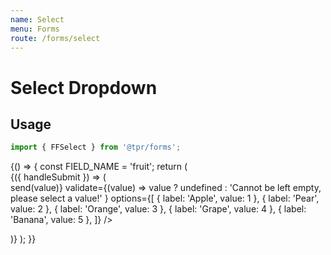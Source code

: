 ```yaml
---
name: Select
menu: Forms
route: /forms/select
---
```



# Select Dropdown

## Usage

```js
import { FFSelect } from '@tpr/forms';
```

<Playground>
	{() => {
		const FIELD_NAME = 'fruit';
		return (
			<Form
				onSubmit={console.log}
				initialValues={{ [FIELD_NAME]: { label: 'Apple', value: 1 } }}
			>
				{({ handleSubmit }) => (
					<form onSubmit={handleSubmit}>
						<div style={{ padding: 10 }}>
							<FFSelect
								name={FIELD_NAME}
								label="Select Fruit"
								hint="Please select one of the fruit from the dropdown menu"
								inputWidth={5}
								onChange={({ value }, send) => send(value)}
								validate={(value) =>
									value
										? undefined
										: 'Cannot be left empty, please select a value!'
								}
								options={[
									{ label: 'Apple', value: 1 },
									{ label: 'Pear', value: 2 },
									{ label: 'Orange', value: 3 },
									{ label: 'Grape', value: 4 },
									{ label: 'Banana', value: 5 },
								]}
							/>
						</div>
					</form>
				)}
			</Form>
		);
	}}
</Playground>
